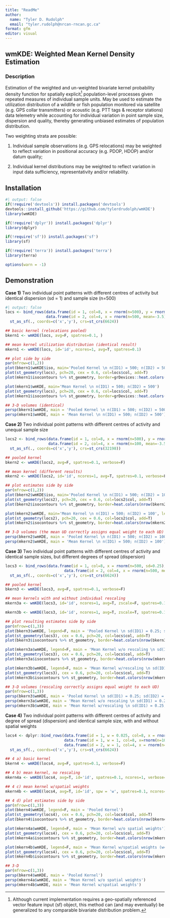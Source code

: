 ---
title: "ReadMe"
author: 
  name: "Tyler D. Rudolph"
  email: "tyler.rudolph@nrcan-rncan.gc.ca"
format: gfm
editor: visual
---

## **wmKDE: Weighted Mean Kernel Density Estimation**

### Description

Estimation of the weighted and un-weighted bivariate kernel probability density function for spatially explicit[^1] population-level processes given repeated measures of individual sample units. May be used to estimate the utilization distribution of a wildlife or fish population monitored via satellite (e.g. GPS collar transmitters) or acoustic (e.g. PTT tags & receptor stations) data telemetry while accounting for individual variation in point sample size, dispersion and quality, thereby generating unbiased estimates of population distribution.

[^1]: Although current implementation requires a geo-spatially referenced vector feature input (sf) object, this method can (and may eventually) be generalized to any comparable bivariate distribution problem.

Two weighting strata are possible:

1.  Individual sample observations (e.g. GPS relocations) may be weighted to reflect variation in positional accuracy (e.g. PDOP, HDOP) and/or datum quality;

2.  Individual kernel distributions may be weighted to reflect variation in input data sufficiency, representativity and/or reliability.

## Installation

```{r}
#| output: false
if(!require('devtools')) install.packages('devtools')
devtools::install_github('https://github.com/tylerdrudolph/wmKDE')
library(wmKDE)

if(!require('dplyr')) install.packages('dplyr')
library(dplyr)

if(!require('sf')) install.packages('sf')
library(sf)

if(!require('terra')) install.packages('terra')
library(terra)

options(warn = -1)
```

## Demonstration

**Case 1)** Two individual point patterns with different centres of activity but identical dispersion (sd = 1) and sample size (n=500)

```{r}
#| output: false
locs <- bind_rows(data.frame(id = 1, col=8, x = rnorm(n=500), y = rnorm(n=500)),
                  data.frame(id = 2, col=4, x = rnorm(n=500, mean=-3.5), y = rnorm(n=500, mean=-3.5))) %>%
  st_as_sf(., coords=c('x','y'), crs=st_crs(6624))

## basic kernel (relocations pooled)
bkern1 <- wmKDE(locs, avg=F, spatres=0.1, )

## mean kernel utilization distribution (identical result)
mkern1 <- wmKDE(locs, id='id', ncores=1, avg=T, spatres=0.1)
```
```{r}
## plot side by side
par(mfrow=c(1,2))
plot(bkern1$wmKDE$iso, main='Pooled Kernel \n n(ID1) = 500; n(ID2) = 500')
plot(st_geometry(locs), pch=20, cex = 0.6, col=locs$col, add=T)
plot(mkern1$isocontours %>% st_geometry, border=grDevices::heat.colors(nrow(bkern1$isocontours)), add=T)  

plot(mkern1$wmKDE, main='Mean Kernel \n n(ID1) = 500; n(ID2) = 500')
plot(st_geometry(locs), pch=20, cex = 0.6, col=locs$col, add=T)
plot(mkern1$isocontours %>% st_geometry, border=grDevices::heat.colors(nrow(mkern1$isocontours)), add=T)  

## 3-D volumes (identical)
persp(bkern1$wmKDE, main = 'Pooled Kernel \n n(ID1) = 500; n(ID2) = 500')
persp(mkern1$wmKDE, main = 'Mean Kernel \n n(ID1) = 500; n(ID2) = 500')

```

**Case 2)** Two individual point patterns with different centres of activity and unequal sample size   

```{r}
locs2 <- bind_rows(data.frame(id = 1, col=8, x = rnorm(n=500), y = rnorm(n=500)),
                   data.frame(id = 2, col=4, x = rnorm(n=100, mean=-3.5), y = rnorm(n=100, mean=-3.5))) %>%
  st_as_sf(., coords=c('x','y'), crs=st_crs(32198))

## pooled kernel
bkern2 <- wmKDE(locs2, avg=F, spatres=0.1, verbose=F)

## mean kernel (different results)
mkern2 <- wmKDE(locs2, id='id', ncores=1, avg=T, spatres=0.1, verbose=F)

## plot estimates side by side
par(mfrow=c(1,2))
plot(bkern2$wmKDE$iso, main='Pooled Kernel \n n(ID1) = 500; n(ID2) = 100', legend=F)
plot(st_geometry(locs2), pch=20, cex = 0.6, col=locs2$col, add=T)
plot(bkern2$isocontours %>% st_geometry, border=heat.colors(nrow(bkern2$isocontours)), add=T)  

plot(mkern2$wmKDE, main='Mean Kernel \n n(ID1) = 500; n(ID2) = 100', legend=F)
plot(st_geometry(locs2), pch=20, cex = 0.6, col=locs2$col, add=T)
plot(mkern2$isocontours %>% st_geometry, border=heat.colors(nrow(mkern2$isocontours)), add=T)  

## 3-D volumes (the mean UD correctly assigns equal weight to each UD)
persp(bkern2$wmKDE, main = 'Pooled Kernel \n n(ID1) = 500; n(ID2) = 100')
persp(mkern2$wmKDE, main = 'Mean Kernel \n n(ID1) = 500; n(ID2) = 100')
```

**Case 3)** Two individual point patterns with different centres of activity and identical sample sizes, but different degrees of spread (dispersion)   

```{r}
locs3 <- bind_rows(data.frame(id = 1, col=8, x = rnorm(n=500, sd=0.25), y = rnorm(n=500, sd=0.25)),
                          data.frame(id = 2, col=4, x = rnorm(n=500, mean=-3.5), y = rnorm(n=500, mean=-3.5))) %>%
  st_as_sf(., coords=c('x','y'), crs=st_crs(6624))

## pooled kernel
bkern3 <- wmKDE(locs3, avg=F, spatres=0.1, verbose=F)

## mean kernels with and without individual rescaling
mkern3a <- wmKDE(locs3, id='id', ncores=1, avg=T, zscale=F, spatres=0.1, verbose=F)

mkern3b <- wmKDE(locs3, id='id', ncores=1, avg=T, zscale=T, spatres=0.1, verbose=F)

## plot resulting estimates side by side
par(mfrow=c(1,3))
plot(bkern3$wmKDE, legend=F, main = 'Pooled Kernel \n sd(ID1) = 0.25; sd(ID2) = 2')
plot(st_geometry(locs3), cex = 0.6, pch=20, col=locs$col, add=T)
plot(bkern3$isocontours %>% st_geometry, border=heat.colors(nrow(bkern3$isocontours)), add=T)  

plot(mkern3a$wmKDE, legend=F, main = 'Mean Kernel w/o rescaling \n sd(ID1) = 0.25; sd(ID2) = 2')
plot(st_geometry(locs3), cex = 0.6, pch=20, col=locs$col, add=T)
plot(mkern3a$isocontours %>% st_geometry, border=heat.colors(nrow(mkern3a$isocontours)), add=T)  

plot(mkern3b$wmKDE, legend=F, main = 'Mean Kernel w/rescaling \n sd(ID1) = 0.25; sd(ID2) = 2')
plot(st_geometry(locs3), cex = 0.6, pch=20, col=locs$col, add=T)
plot(mkern3b$isocontours %>% st_geometry, border=heat.colors(nrow(mkern3b$isocontours)), add=T)  

## 3-D volumes (rescaling correctly assigns equal weight to each UD)
par(mfrow=c(1,3))
persp(bkern3$wmKDE, main = 'Pooled Kernel \n sd(ID1) = 0.25; sd(ID2) = 2')
persp(mkern3a$wmKDE, main = 'Mean Kernel w/o rescaling \n sd(ID1) = 0.25; sd(ID2) = 2')
persp(mkern3b$wmKDE, main = 'Mean Kernel w/rescaling \n sd(ID1) = 0.25; sd(ID2) = 2')
```

**Case 4)** Two individual point patterns with different centres of activity and degree of spread (dispersion) and identical sample size, with and without spatial weights   

```{r}
locs4 <- dplyr::bind_rows(data.frame(id = 1, w = 0.025, col=8, x = rnorm(n=400, mean=1.75, sd=0.25), y = rnorm(n=400, mean=1.75, sd=0.25)),
                          data.frame(id = 1, w = 1, col=8, x=rnorm(n=100, sd=0.8), y = rnorm(n=100, sd=0.8)),
                          data.frame(id = 2, w = 1, col=4, x = rnorm(n=500, mean=-3.5), y = rnorm(n=500, mean=-3.5))) %>%
  st_as_sf(., coords=c('x','y'), crs=st_crs(6624))

## 4 a) basic kernel
bkern4 <- wmKDE(locs4, avg=F, spatres=0.1, verbose=F)

## 4 b) mean kernel, no rescaling
mkern4a <- wmKDE(locs4, avg=T, id='id', spatres=0.1, ncores=1, verbose=F)

## 4 c) mean kernel w/spatial weights
mkern4b <- wmKDE(locs4, avg=T, id='id', spw = 'w', spatres=0.1, ncores=1, verbose=F)

## 4 d) plot estimates side by side
par(mfrow=c(1,3))
plot(bkern4$wmKDE, legend=F, main = 'Pooled Kernel')
plot(st_geometry(locs4), cex = 0.6, pch=20, col=locs4$col, add=T)
plot(bkern4$isocontours %>% st_geometry, border=heat.colors(nrow(bkern4$isocontours)), add=T)  

plot(mkern4a$wmKDE, legend=F, main = 'Mean Kernel w/o spatial weights')
plot(st_geometry(locs4), cex = 0.6, pch=20, col=locs$col, add=T)
plot(mkern4a$isocontours %>% st_geometry, border=heat.colors(nrow(mkern4a$isocontours)), add=T)  

plot(mkern4b$wmKDE, legend=F, main = 'Mean Kernel w/spatial weights (w=0.025)')
plot(st_geometry(locs4), cex = 0.6, pch=20, col=locs$col, add=T)
plot(mkern4b$isocontours %>% st_geometry, border=heat.colors(nrow(mkern4b$isocontours)), add=T)  

## 3-D
par(mfrow=c(1,3))
persp(bkern4$wmKDE, main = 'Pooled Kernel')
persp(mkern4a$wmKDE, main = 'Mean Kernel w/o spatial weights')
persp(mkern4b$wmKDE, main = 'Mean Kernel w/spatial weights')
```

